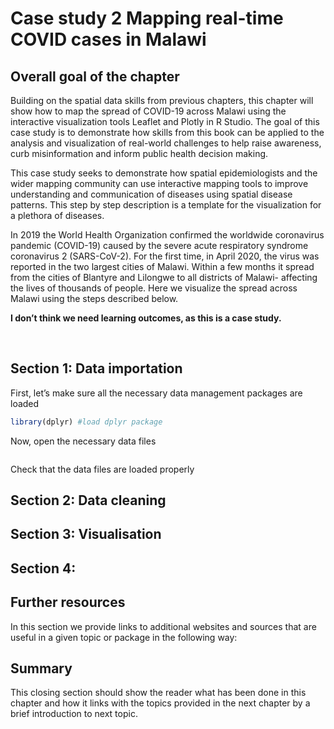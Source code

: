 # Case study 2 Mapping real-time COVID cases in Malawi {#case-study2}


## Overall goal of the chapter
Building on the spatial data skills from previous chapters, this chapter will show how to map the spread of COVID-19 across Malawi using the interactive visualization tools Leaflet and Plotly in R Studio. The goal of this case study is to demonstrate how skills from this book can be applied to the analysis and visualization of real-world challenges to help raise awareness, curb misinformation and inform public health decision making.

This case study seeks to demonstrate how spatial epidemiologists and the wider mapping community can use interactive mapping tools to improve understanding and communication of diseases using spatial disease patterns. This step by step description is a template for the visualization for a plethora of diseases. 
<br/>

In 2019 the World Health Organization confirmed the worldwide coronavirus pandemic (COVID-19) caused by the severe acute respiratory syndrome coronavirus 2 (SARS-CoV-2). For the first time, in April 2020, the virus was reported in the two largest cities of Malawi. Within a few months it spread from the cities of Blantyre and Lilongwe to all districts of Malawi- affecting the lives of thousands of people. Here we visualize the spread across Malawi using the steps described below. 

**I don't think we need learning outcomes, as this is a case study.**

<br/>


## Section 1: Data importation {#episode_1_importation}

First, let's make sure all the necessary data management packages are loaded
```r

library(dplyr) #load dplyr package

```

Now, open the necessary data files 
```r



```

Check that the data files are loaded properly 



## Section 2: Data cleaning {#episode_2_cleaning}


## Section 3: Visualisation {#episode_3_visualisation}


## Section 4:  {#episode_4_}


## Further resources
In this section we provide links to additional websites and sources that are useful in a given topic or package in the following way:


## Summary
This closing section should show the reader what has been done in this chapter and how it links with the topics provided in the next chapter by a brief introduction to next topic.

